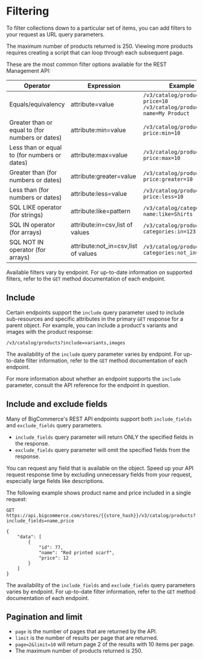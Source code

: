 # Filtering

To filter collections down to a particular set of items, you can add filters to your request as URL query parameters.

The maximum number of products returned is 250. Viewing more products requires creating a script that can loop through each subsequent page.

These are the most common filter options available for the REST Management API:

| Operator | Expression  | Example |
|--|--|--|
| Equals/equivalency | attribute=value  | `/v3/catalog/products?price=10` `/v3/catalog/products?name=My Product` |
| Greater than or equal to (for numbers or dates) | attribute:min=value  | `/v3/catalog/products?price:min=10` |
| Less than or equal to (for numbers or dates) | attribute:max=value | `/v3/catalog/products?price:max=10` |
| Greater than (for numbers or dates)| attribute:greater=value | `/v3/catalog/products?price:greater=10` |
| Less than (for numbers or dates) | attribute:less=value | `/v3/catalog/products?price:less=10` |
| SQL LIKE operator (for strings) | attribute:like=pattern | `/v3/catalog/categories?name:like=Shirts` |
| SQL IN operator (for arrays) | attribute:in=csv,list of values | `/v3/catalog/products?categories:in=123,456` |
| SQL NOT IN operator (for arrays) | attribute:not_in=csv,list of values | `/v3/catalog/products?categories:not_in=123,456` |

Available filters vary by endpoint. For up-to-date information on supported filters, refer to the `GET` method documentation of each endpoint.

## Include

Certain endpoints support the `include` query parameter used to include sub-resources and specific attributes in the primary `GET` response for a parent object. For example, you can include a product's variants and images with the product response:

`/v3/catalog/products?include=variants,images`

The availability of the `include` query parameter varies by endpoint. For up-to-date filter information, refer to the `GET` method documentation of each endpoint.

For more information about whether an endpoint supports the `include` parameter, consult the API reference for the endpoint in question.

## Include and exclude fields

Many of BigCommerce's REST API endpoints support both `include_fields` and `exclude_fields` query parameters.

- `include_fields` query parameter will return ONLY the specified fields in the response.
- `exclude_fields` query parameter will omit the specified fields from the response.

You can request any field that is available on the object. Speed up your API request response time by excluding unnecessary fields from your request, especially large fields like descriptions.

The following example shows product name and price included in a single request:

```http filename="Example response: Product name and price" showLineNumbers copy
GET https://api.bigcommerce.com/stores/{{store_hash}}/v3/catalog/products?include_fields=name,price

{
    "data": [
        {
            "id": 77,
            "name": "Red printed scarf",
            "price": 12
        }
    ]
}
```

The availability of the `include_fields` and `exclude_fields` query parameters varies by endpoint. For up-to-date filter information, refer to the `GET` method documentation of each endpoint.

## Pagination and limit

* `page` is the number of pages that are returned by the API.
* `limit` is the number of results per page that are returned.
* `page=2&limit=10` will return page 2 of the results with 10 items per page.
* The maximum number of products returned is 250.
